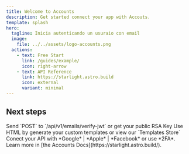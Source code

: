 ```yaml
---
title: Welcome to Accounts
description: Get started connect your app with Accouts.
template: splash
hero:
  tagline: Inicia autenticando un usuraio con email
  image:
    file: ../../assets/logo-accounts.png
  actions:
    - text: Free Start
      link: /guides/example/
      icon: right-arrow
    - text: API Reference
      link: https://starlight.astro.build
      icon: external
      variant: minimal
---
```



## Next steps

<CardGrid stagger>
	<Card title="JWT Verification" icon="pencil">
		Send `POST` to `/api/v1/emails/verify-jwt` or get your public RSA Key
	</Card>
	<Card title="Custom Email Template" icon="add-document">
		Use HTML by generate your custom templates or view our `Templates Store`
	</Card>
	<Card title="Configure the thrid-party" icon="setting">
		Conect your API with *Google* | *Apple* | *Facebook* or use *2FA*.
	</Card>
	<Card title="Read the docs" icon="open-book">
		Learn more in [the Accounts Docs](https://starlight.astro.build/).
	</Card>
</CardGrid>

